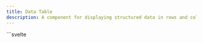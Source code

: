 ```yaml
---
title: Data Table
description: A component for displaying structured data in rows and columns.
---
```


<Tabs>
  <TabItem label="Preview">
    <DataTablePreview />
  </TabItem>
  <TabItem label="Usage">
    ```svelte
    <script lang="ts">
        import { DataTable } from "@dxdns/feflow"

        const data = Array.from(Array(10)).map((_, index) => ({
            id: index,
            label: `test-${index}`
        }))
    </script>

    <DataTable {data} />
    ```
  </TabItem>
</Tabs>
